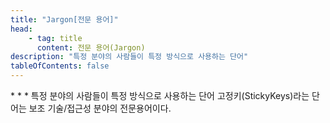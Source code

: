 ```yaml
---
title: "Jargon[전문 용어]"
head:
    - tag: title
      content: 전문 용어(Jargon)
description: "특정 분야의 사람들이 특정 방식으로 사용하는 단어"
tableOfContents: false
---
```


<Badge text="WCAG2" variant="note" size="large" />
* * *
특정 분야의 사람들이 특정 방식으로 사용하는 단어

<Card title="예제" icon="open-book">
고정키(<span lang="en">StickyKeys</span>)라는 단어는 보조 기술/접근성 분야의 전문용어이다.
</Card>
